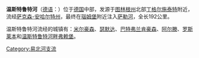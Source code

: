 {{Infobox river
  | name              = Unstrut River
  | image             = Unstrut Bruecke Weischuetz.jpg
  | image_caption     = Bridge over the Unstrut
  | source1_location  = [[图林根|图林根]] 
  | mouth_location    = [[萨勒河_(易北河支流)|萨勒河]]
  | mouth_coordinates = {{coord|51|10|33|N|11|48|7|E|display=inline,title}}
  | basin_countries   = [[德国|德国]]
  | length            = {{convert|192|km|mi}}
|progression=[[萨勒河_(易北河支流)|萨勒河]]→[[易北河|易北河]]
  | custom_label      = 支流
  | custom_data       =Helme、[[格拉河|格拉河]]、[[维珀河|维珀河]]、Lossa
  | source1_elevation =
  | discharge1_avg    = 
  | basin_size        = 
}}
'''温斯特鲁特河'''（[[德语|德语]]：'''{{lang|de|Unstrut}}'''）位于[[德国|德国]]中部，发源于[[图林根州|图林根州]]北部[[丁格尔施泰特|丁格尔施泰特]]附近，流经[[萨克森-安哈尔特州|萨克森-安哈尔特州]]，最终在[[瑙姆堡|瑙姆堡]]附近注入[[萨勒河|萨勒河]]，全长192公里。

温斯特鲁特河流经的城镇有：[[米尔豪森|米尔豪森]]、[[瑟默达|瑟默达]]、[[巴特弗兰肯豪森|巴特弗兰肯豪森]]、[[阿尔滕|阿尔滕]]、[[罗斯莱本|罗斯莱本]]和[[温斯特鲁特河畔弗赖堡|温斯特鲁特河畔弗赖堡]]。



{{Germany-geo-stub}}

[[Category:易北河支流|Category:易北河支流]]
{{Authority control}}
